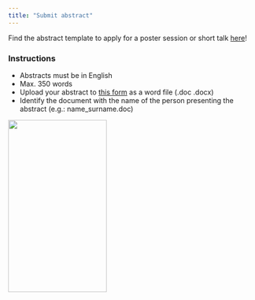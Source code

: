 ```yaml
---
title: "Submit abstract"
---
```


Find the abstract template to apply for a poster session or short talk [here](Abstract_Template_Submisison.docx)!

### Instructions
- Abstracts must be in English
- Max. 350 words
- Upload your abstract to [this form](https://forms.gle/SpxhraLCgUY8SPF86) as a word file (.doc .docx)
- Identify the document with the name of the person presenting the abstract (e.g.: name_surname.doc)

```{=html}
<!-- - Abstracts must be in English and limited to XYZ characters.  -->
<!-- - To submit an abstract please complete this abstract form (deadline XX-XX XYZ 2024). -->
<!-- - The presenting author of each abstract must be registered to attend the conference.   -->

<!-- <u>Remember that to attend the congress you also need to [register here](./registration.html)</u>. -->
```

<img src="figures/prion_fig2.jpg" width="200" height="350">
